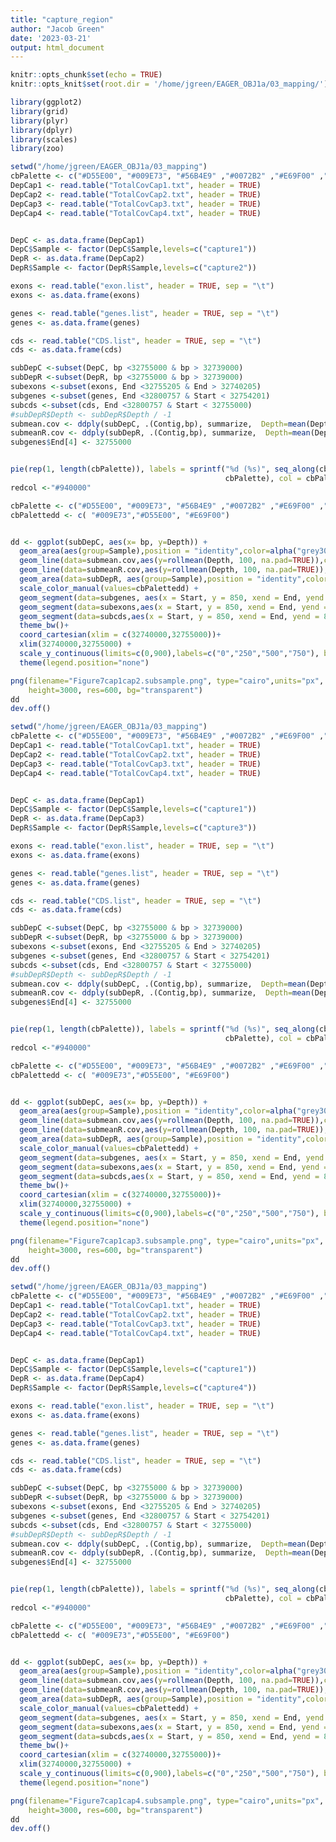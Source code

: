```yaml
---
title: "capture_region"
author: "Jacob Green"
date: '2023-03-21'
output: html_document
---
```


```r
knitr::opts_chunk$set(echo = TRUE)
knitr::opts_knit$set(root.dir = '/home/jgreen/EAGER_OBJ1a/03_mapping/')
```

```r
library(ggplot2)
library(grid)
library(plyr)
library(dplyr)
library(scales)
library(zoo)
```


```r
setwd("/home/jgreen/EAGER_OBJ1a/03_mapping")
cbPalette <- c("#D55E00", "#009E73", "#56B4E9" ,"#0072B2" ,"#E69F00" ,"#F0E442" ,"#999999" ,"#CC79A7","#7570B3")
DepCap1 <- read.table("TotalCovCap1.txt", header = TRUE)
DepCap2 <- read.table("TotalCovCap2.txt", header = TRUE)
DepCap3 <- read.table("TotalCovCap3.txt", header = TRUE)
DepCap4 <- read.table("TotalCovCap4.txt", header = TRUE)


DepC <- as.data.frame(DepCap1)
DepC$Sample <- factor(DepC$Sample,levels=c("capture1"))
DepR <- as.data.frame(DepCap2)
DepR$Sample <- factor(DepR$Sample,levels=c("capture2"))

exons <- read.table("exon.list", header = TRUE, sep = "\t")
exons <- as.data.frame(exons)

genes <- read.table("genes.list", header = TRUE, sep = "\t")
genes <- as.data.frame(genes)

cds <- read.table("CDS.list", header = TRUE, sep = "\t")
cds <- as.data.frame(cds)

subDepC <-subset(DepC, bp <32755000 & bp > 32739000)
subDepR <-subset(DepR, bp <32755000 & bp > 32739000)
subexons <-subset(exons, End <32755205 & End > 32740205)
subgenes <-subset(genes, End <32800757 & Start < 32754201)
subcds <-subset(cds, End <32800757 & Start < 32755000)
#subDepR$Depth <- subDepR$Depth / -1
submean.cov <- ddply(subDepC, .(Contig,bp), summarize,  Depth=mean(Depth))
submeanR.cov <- ddply(subDepR, .(Contig,bp), summarize,  Depth=mean(Depth))
subgenes$End[4] <- 32755000


pie(rep(1, length(cbPalette)), labels = sprintf("%d (%s)", seq_along(cbPalette), 
                                                cbPalette), col = cbPalette)
redcol <-"#940000"

cbPalette <- c("#D55E00", "#009E73", "#56B4E9" ,"#0072B2" ,"#E69F00" ,"#F0E442" ,"#999999" ,"#CC79A7","#7570B3")
cbPalettedd <- c( "#009E73","#D55E00", "#E69F00")


dd <- ggplot(subDepC, aes(x= bp, y=Depth)) +
  geom_area(aes(group=Sample),position = "identity",color=alpha("grey30",0.25),fill=cbPalette[4], alpha=0.1, linetype="dotted")+  
  geom_line(data=submean.cov,aes(y=rollmean(Depth, 100, na.pad=TRUE)),colour=cbPalette[4], size =1.0, alpha=0.9)  +
  geom_line(data=submeanR.cov,aes(y=rollmean(Depth, 100, na.pad=TRUE)),colour=redcol, size =1.0, alpha=0.9)  +
  geom_area(data=subDepR, aes(group=Sample),position = "identity",color=alpha("grey30",0.25),fill=redcol, alpha=0.1, linetype="dotted")+
  scale_color_manual(values=cbPalettedd) +
  geom_segment(data=subgenes, aes(x = Start, y = 850, xend = End, yend = 850), size = 6,color=cbPalette[9], alpha=1)+
  geom_segment(data=subexons,aes(x = Start, y = 850, xend = End, yend = 850, color=Treatment),size = 4, alpha=1) +
  geom_segment(data=subcds,aes(x = Start, y = 850, xend = End, yend = 850),size = 1, color="grey90", alpha=1) +
  theme_bw()+
  coord_cartesian(xlim = c(32740000,32755000))+
  xlim(32740000,32755000) +
  scale_y_continuous(limits=c(0,900),labels=c("0","250","500","750"), breaks=c(0,250,500,750),expand=c(0.01,0)) +
  theme(legend.position="none")

png(filename="Figure7cap1cap2.subsample.png", type="cairo",units="px", width=5600, 
    height=3000, res=600, bg="transparent")
dd
dev.off()
```

```r
setwd("/home/jgreen/EAGER_OBJ1a/03_mapping")
cbPalette <- c("#D55E00", "#009E73", "#56B4E9" ,"#0072B2" ,"#E69F00" ,"#F0E442" ,"#999999" ,"#CC79A7","#7570B3")
DepCap1 <- read.table("TotalCovCap1.txt", header = TRUE)
DepCap2 <- read.table("TotalCovCap2.txt", header = TRUE)
DepCap3 <- read.table("TotalCovCap3.txt", header = TRUE)
DepCap4 <- read.table("TotalCovCap4.txt", header = TRUE)


DepC <- as.data.frame(DepCap1)
DepC$Sample <- factor(DepC$Sample,levels=c("capture1"))
DepR <- as.data.frame(DepCap3)
DepR$Sample <- factor(DepR$Sample,levels=c("capture3"))

exons <- read.table("exon.list", header = TRUE, sep = "\t")
exons <- as.data.frame(exons)

genes <- read.table("genes.list", header = TRUE, sep = "\t")
genes <- as.data.frame(genes)

cds <- read.table("CDS.list", header = TRUE, sep = "\t")
cds <- as.data.frame(cds)

subDepC <-subset(DepC, bp <32755000 & bp > 32739000)
subDepR <-subset(DepR, bp <32755000 & bp > 32739000)
subexons <-subset(exons, End <32755205 & End > 32740205)
subgenes <-subset(genes, End <32800757 & Start < 32754201)
subcds <-subset(cds, End <32800757 & Start < 32755000)
#subDepR$Depth <- subDepR$Depth / -1
submean.cov <- ddply(subDepC, .(Contig,bp), summarize,  Depth=mean(Depth))
submeanR.cov <- ddply(subDepR, .(Contig,bp), summarize,  Depth=mean(Depth))
subgenes$End[4] <- 32755000


pie(rep(1, length(cbPalette)), labels = sprintf("%d (%s)", seq_along(cbPalette), 
                                                cbPalette), col = cbPalette)
redcol <-"#940000"

cbPalette <- c("#D55E00", "#009E73", "#56B4E9" ,"#0072B2" ,"#E69F00" ,"#F0E442" ,"#999999" ,"#CC79A7","#7570B3")
cbPalettedd <- c( "#009E73","#D55E00", "#E69F00")


dd <- ggplot(subDepC, aes(x= bp, y=Depth)) +
  geom_area(aes(group=Sample),position = "identity",color=alpha("grey30",0.25),fill=cbPalette[4], alpha=0.1, linetype="dotted")+  
  geom_line(data=submean.cov,aes(y=rollmean(Depth, 100, na.pad=TRUE)),colour=cbPalette[4], size =1.0, alpha=0.9)  +
  geom_line(data=submeanR.cov,aes(y=rollmean(Depth, 100, na.pad=TRUE)),colour=redcol, size =1.0, alpha=0.9)  +
  geom_area(data=subDepR, aes(group=Sample),position = "identity",color=alpha("grey30",0.25),fill=redcol, alpha=0.1, linetype="dotted")+
  scale_color_manual(values=cbPalettedd) +
  geom_segment(data=subgenes, aes(x = Start, y = 850, xend = End, yend = 850), size = 6,color=cbPalette[9], alpha=1)+
  geom_segment(data=subexons,aes(x = Start, y = 850, xend = End, yend = 850, color=Treatment),size = 4, alpha=1) +
  geom_segment(data=subcds,aes(x = Start, y = 850, xend = End, yend = 850),size = 1, color="grey90", alpha=1) +
  theme_bw()+
  coord_cartesian(xlim = c(32740000,32755000))+
  xlim(32740000,32755000) +
  scale_y_continuous(limits=c(0,900),labels=c("0","250","500","750"), breaks=c(0,250,500,750),expand=c(0.01,0)) +
  theme(legend.position="none")

png(filename="Figure7cap1cap3.subsample.png", type="cairo",units="px", width=5600, 
    height=3000, res=600, bg="transparent")
dd
dev.off()
```

```r
setwd("/home/jgreen/EAGER_OBJ1a/03_mapping")
cbPalette <- c("#D55E00", "#009E73", "#56B4E9" ,"#0072B2" ,"#E69F00" ,"#F0E442" ,"#999999" ,"#CC79A7","#7570B3")
DepCap1 <- read.table("TotalCovCap1.txt", header = TRUE)
DepCap2 <- read.table("TotalCovCap2.txt", header = TRUE)
DepCap3 <- read.table("TotalCovCap3.txt", header = TRUE)
DepCap4 <- read.table("TotalCovCap4.txt", header = TRUE)


DepC <- as.data.frame(DepCap1)
DepC$Sample <- factor(DepC$Sample,levels=c("capture1"))
DepR <- as.data.frame(DepCap4)
DepR$Sample <- factor(DepR$Sample,levels=c("capture4"))

exons <- read.table("exon.list", header = TRUE, sep = "\t")
exons <- as.data.frame(exons)

genes <- read.table("genes.list", header = TRUE, sep = "\t")
genes <- as.data.frame(genes)

cds <- read.table("CDS.list", header = TRUE, sep = "\t")
cds <- as.data.frame(cds)

subDepC <-subset(DepC, bp <32755000 & bp > 32739000)
subDepR <-subset(DepR, bp <32755000 & bp > 32739000)
subexons <-subset(exons, End <32755205 & End > 32740205)
subgenes <-subset(genes, End <32800757 & Start < 32754201)
subcds <-subset(cds, End <32800757 & Start < 32755000)
#subDepR$Depth <- subDepR$Depth / -1
submean.cov <- ddply(subDepC, .(Contig,bp), summarize,  Depth=mean(Depth))
submeanR.cov <- ddply(subDepR, .(Contig,bp), summarize,  Depth=mean(Depth))
subgenes$End[4] <- 32755000


pie(rep(1, length(cbPalette)), labels = sprintf("%d (%s)", seq_along(cbPalette), 
                                                cbPalette), col = cbPalette)
redcol <-"#940000"

cbPalette <- c("#D55E00", "#009E73", "#56B4E9" ,"#0072B2" ,"#E69F00" ,"#F0E442" ,"#999999" ,"#CC79A7","#7570B3")
cbPalettedd <- c( "#009E73","#D55E00", "#E69F00")


dd <- ggplot(subDepC, aes(x= bp, y=Depth)) +
  geom_area(aes(group=Sample),position = "identity",color=alpha("grey30",0.25),fill=cbPalette[4], alpha=0.1, linetype="dotted")+  
  geom_line(data=submean.cov,aes(y=rollmean(Depth, 100, na.pad=TRUE)),colour=cbPalette[4], size =1.0, alpha=0.9)  +
  geom_line(data=submeanR.cov,aes(y=rollmean(Depth, 100, na.pad=TRUE)),colour=redcol, size =1.0, alpha=0.9)  +
  geom_area(data=subDepR, aes(group=Sample),position = "identity",color=alpha("grey30",0.25),fill=redcol, alpha=0.1, linetype="dotted")+
  scale_color_manual(values=cbPalettedd) +
  geom_segment(data=subgenes, aes(x = Start, y = 850, xend = End, yend = 850), size = 6,color=cbPalette[9], alpha=1)+
  geom_segment(data=subexons,aes(x = Start, y = 850, xend = End, yend = 850, color=Treatment),size = 4, alpha=1) +
  geom_segment(data=subcds,aes(x = Start, y = 850, xend = End, yend = 850),size = 1, color="grey90", alpha=1) +
  theme_bw()+
  coord_cartesian(xlim = c(32740000,32755000))+
  xlim(32740000,32755000) +
  scale_y_continuous(limits=c(0,900),labels=c("0","250","500","750"), breaks=c(0,250,500,750),expand=c(0.01,0)) +
  theme(legend.position="none")

png(filename="Figure7cap1cap4.subsample.png", type="cairo",units="px", width=5600, 
    height=3000, res=600, bg="transparent")
dd
dev.off()
```
